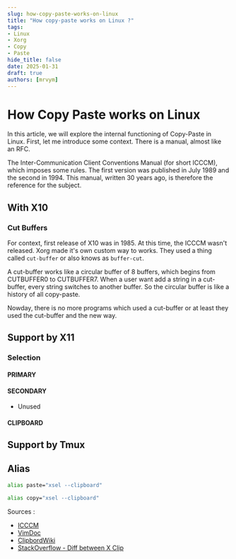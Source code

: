 ```yaml
---
slug: how-copy-paste-works-on-linux 
title: "How copy-paste works on Linux ?"
tags:
- Linux
- Xorg   
- Copy
- Paste
hide_title: false
date: 2025-01-31
draft: true
authors: [mrvym]
---
```

# How Copy Paste works on Linux

In this article, we will explore the internal functioning of Copy-Paste in Linux. 
First, let me introduce some context. There is a manual, almost like an RFC. 

The Inter-Communication Client Conventions Manual (for short ICCCM), which imposes some rules. 
The first version was published in July 1989 and the second in 1994. 
This manual, written 30 years ago, is therefore the reference for the subject.  

<!-- truncate -->

## With X10

### Cut Buffers

For context, first release of X10 was in 1985. At this time, the ICCCM wasn't released.
Xorg made it's own custom way to works. They used a thing called `cut-buffer` or also knows as `buffer-cut`.

A cut-buffer works like a circular buffer of 8 buffers, which begins from CUTBUFFER0 to CUTBUFFER7.
When a user want add a string in a cut-buffer, every string switches to another buffer. 
So the circular buffer is like a history of all copy-paste.

Nowday, there is no more programs which used a cut-buffer or at least they used the cut-buffer and the new way.


## Support by X11 

### Selection
#### PRIMARY
#### SECONDARY
  - Unused
#### CLIPBOARD

## Support by Tmux

## Alias

```sh
alias paste="xsel --clipboard"
```

```sh
alias copy="xsel --clipboard"
```
Sources : 
- [ICCCM](https://x.org/releases/X11R7.6/doc/xorg-docs/specs/ICCCM/icccm.html)
- [VimDoc](http://vimdoc.sourceforge.net/htmldoc/gui_x11.html#quoteplus)
- [ClipbordWiki](https://www.freedesktop.org/wiki/Specifications/ClipboardsWiki/)
- [StackOverflow - Diff between X Clip](https://superuser.com/questions/90257/what-is-the-difference-between-the-x-clipboards)
